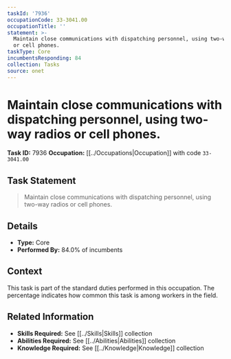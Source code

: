 ```yaml
---
taskId: '7936'
occupationCode: 33-3041.00
occupationTitle: ''
statement: >-
  Maintain close communications with dispatching personnel, using two-way radios
  or cell phones.
taskType: Core
incumbentsResponding: 84
collection: Tasks
source: onet
---
```

# Maintain close communications with dispatching personnel, using two-way radios or cell phones.

**Task ID:** 7936
**Occupation:** [[../Occupations|Occupation]] with code `33-3041.00`

## Task Statement

> Maintain close communications with dispatching personnel, using two-way radios or cell phones.

## Details

- **Type:** Core
- **Performed By:** 84.0% of incumbents

## Context

This task is part of the standard duties performed in this occupation. The percentage indicates how common this task is among workers in the field.

## Related Information

- **Skills Required:** See [[../Skills|Skills]] collection
- **Abilities Required:** See [[../Abilities|Abilities]] collection
- **Knowledge Required:** See [[../Knowledge|Knowledge]] collection
